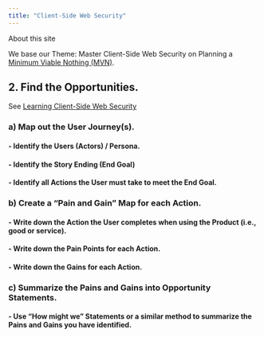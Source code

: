 ```yaml
---
title: "Client-Side Web Security"
---
```


About this site

We base our Theme: Master Client-Side Web Security on Planning a [Minimum Viable Nothing (MVN)](https://github.com/vanHeemstraSystems/minimum-viable-nothing).

## 2. Find the **Opportunities**.

See [Learning Client-Side Web Security](https://vanheemstrasystems.github.io/learning-client-side-web-security/)

### a) Map out the **User Journey(s)**.

#### - Identify the **Users** (Actors) / Persona.

#### - Identify the Story Ending (**End Goal**)

#### - Identify all **Actions** the User must take to meet the End Goal.

### b) Create a "**Pain and Gain**" Map for each Action.

#### - Write down the **Action** the User completes when using the Product (i.e., good or service).

#### - Write down the **Pain Points** for each Action.

#### - Write down the **Gains** for each Action.

### c) Summarize the Pains and Gains into **Opportunity Statements**.

#### - Use "**How might we**" Statements or a similar method to summarize the Pains and Gains you have identified. 

